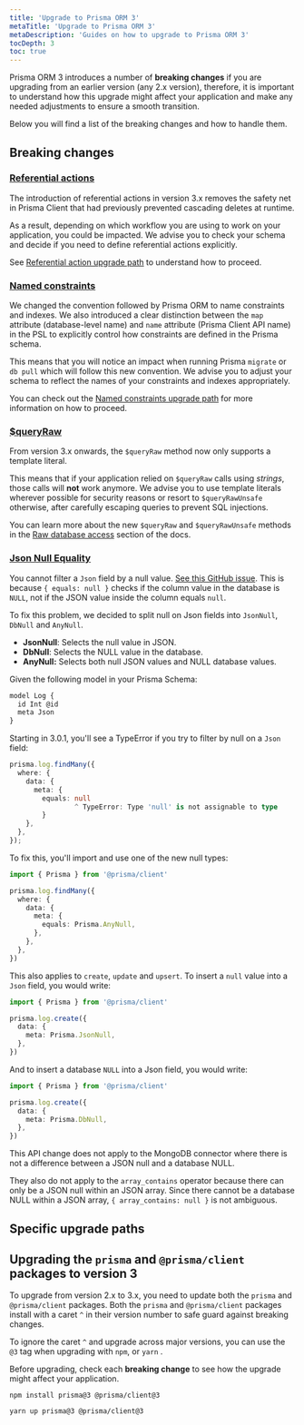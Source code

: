 ```yaml
---
title: 'Upgrade to Prisma ORM 3'
metaTitle: 'Upgrade to Prisma ORM 3'
metaDescription: 'Guides on how to upgrade to Prisma ORM 3'
tocDepth: 3
toc: true
---
```


<TopBlock title={frontMatter.title}>

Prisma ORM 3 introduces a number of **breaking changes** if you are upgrading from an earlier version (any 2.x version), therefore, it is important to understand how this upgrade might affect your application and make any needed adjustments to ensure a smooth transition.

Below you will find a list of the breaking changes and how to handle them.

</TopBlock>

## Breaking changes

### [Referential actions](/orm/prisma-schema/data-model/relations/referential-actions)

The introduction of referential actions in version 3.x removes the safety net in Prisma Client that had previously prevented cascading deletes at runtime.

As a result, depending on which workflow you are using to work on your application, you could be impacted. We advise you to check your schema and decide if you need to define referential actions explicitly.

See [Referential action upgrade path](/orm/more/upgrade-guides/upgrading-versions/upgrading-to-prisma-3/referential-actions) to understand how to proceed.

### [Named constraints](/orm/prisma-schema/data-model/database-mapping)

We changed the convention followed by Prisma ORM to name constraints and indexes. We also introduced a clear distinction between the `map` attribute (database-level name) and `name` attribute (Prisma Client API name) in the PSL to explicitly control how constraints are defined in the Prisma schema.

This means that you will notice an impact when running Prisma `migrate` or `db pull` which will follow this new convention. We advise you to adjust your schema to reflect the names of your constraints and indexes appropriately.

You can check out the [Named constraints upgrade path](/orm/more/upgrade-guides/upgrading-versions/upgrading-to-prisma-3/named-constraints) for more information on how to proceed.

### [$queryRaw](/orm/prisma-client/queries/raw-database-access/raw-queries)

From version 3.x onwards, the `$queryRaw` method now only supports a template literal.

This means that if your application relied on `$queryRaw` calls using _strings_, those calls will **not** work anymore. We advise you to use template literals wherever possible for security reasons or resort to `$queryRawUnsafe` otherwise, after carefully escaping queries to prevent SQL injections.

You can learn more about the new `$queryRaw` and `$queryRawUnsafe` methods in the [Raw database access](/orm/prisma-client/queries/raw-database-access/raw-queries) section of the docs.

### [Json Null Equality](/orm/prisma-client/special-fields-and-types/working-with-json-fields#filtering-by-null-values)

You cannot filter a `Json` field by a null value. [See this GitHub issue](https://github.com/prisma/prisma/issues/8399).
This is because `{ equals: null }` checks if the column value in the database is `NULL`, not if the JSON value inside the column equals `null`.

To fix this problem, we decided to split null on Json fields into `JsonNull`, `DbNull` and `AnyNull`.

- **JsonNull**: Selects the null value in JSON.
- **DbNull**: Selects the NULL value in the database.
- **AnyNull:** Selects both null JSON values and NULL database values.

Given the following model in your Prisma Schema:

```ts
model Log {
  id Int @id
  meta Json
}
```

Starting in 3.0.1, you'll see a TypeError if you try to filter by null on a `Json` field:

```ts
prisma.log.findMany({
  where: {
    data: {
      meta: {
        equals: null
                ^ TypeError: Type 'null' is not assignable to type
        }
    },
  },
});
```

To fix this, you'll import and use one of the new null types:

```ts highlight=7;normal
import { Prisma } from '@prisma/client'

prisma.log.findMany({
  where: {
    data: {
      meta: {
        equals: Prisma.AnyNull,
      },
    },
  },
})
```

This also applies to `create`, `update` and `upsert`. To insert a `null` value
into a `Json` field, you would write:

```ts highlight=5;normal
import { Prisma } from '@prisma/client'

prisma.log.create({
  data: {
    meta: Prisma.JsonNull,
  },
})
```

And to insert a database `NULL` into a Json field, you would write:

```ts highlight=5;normal
import { Prisma } from '@prisma/client'

prisma.log.create({
  data: {
    meta: Prisma.DbNull,
  },
})
```

<Admonition type="warning">

This API change does not apply to the MongoDB connector where there is not a difference between a JSON null and a database NULL.

They also do not apply to the `array_contains` operator because there can only be a JSON null within an JSON array. Since there cannot be a database NULL within a JSON array, `{ array_contains: null }` is not ambiguous.

</Admonition>

## Specific upgrade paths

<Subsections />

## Upgrading the `prisma` and `@prisma/client` packages to version 3

To upgrade from version 2.x to 3.x, you need to update both the `prisma` and `@prisma/client` packages. Both the `prisma` and `@prisma/client` packages install with a caret `^` in their version number to safe guard against breaking changes.

To ignore the caret `^` and upgrade across major versions, you can use the `@3` tag when upgrading with `npm`, or `yarn` .

<Admonition type="alert">

Before upgrading, check each **breaking change** to see how the upgrade might affect your application.

</Admonition>

<TabbedContent>

<TabItem value="npm">

```terminal
npm install prisma@3 @prisma/client@3
```

</TabItem>

<TabItem value="yarn">

```terminal
yarn up prisma@3 @prisma/client@3
```

</TabItem>

</TabbedContent>

